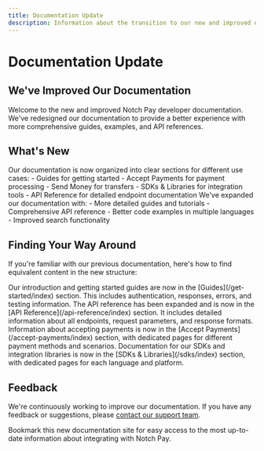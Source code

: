 ```yaml
---
title: Documentation Update
description: Information about the transition to our new and improved documentation
---
```


# Documentation Update

<div className="bg-gradient-to-r from-amber-50 to-yellow-50 dark:from-amber-900/30 dark:to-yellow-900/30 p-6 rounded-lg mb-8 border border-amber-100 dark:border-amber-900/50">
  <h2 className="text-xl font-bold text-amber-800 dark:text-amber-400 mb-2">We've Improved Our Documentation</h2>
  <p className="text-gray-700 dark:text-gray-300">Welcome to the new and improved Notch Pay developer documentation. We've redesigned our documentation to provide a better experience with more comprehensive guides, examples, and API references.</p>
</div>

## What's New

<CardGroup cols={2}>
  <Card title="Improved Structure" icon="sitemap" color="#F59E0B">
    Our documentation is now organized into clear sections for different use cases:
    - Guides for getting started
    - Accept Payments for payment processing
    - Send Money for transfers
    - SDKs & Libraries for integration tools
    - API Reference for detailed endpoint documentation
  </Card>
  
  <Card title="Enhanced Content" icon="book-open" color="#F59E0B">
    We've expanded our documentation with:
    - More detailed guides and tutorials
    - Comprehensive API reference
    - Better code examples in multiple languages
    - Improved search functionality
  </Card>
</CardGroup>

## Finding Your Way Around

If you're familiar with our previous documentation, here's how to find equivalent content in the new structure:

<AccordionGroup>
  <Accordion title="Getting Started" defaultOpen>
    Our introduction and getting started guides are now in the [Guides](/get-started/index) section. This includes authentication, responses, errors, and testing information.
  </Accordion>
  
  <Accordion title="API Documentation">
    The API reference has been expanded and is now in the [API Reference](/api-reference/index) section. It includes detailed information about all endpoints, request parameters, and response formats.
  </Accordion>
  
  <Accordion title="Payment Processing">
    Information about accepting payments is now in the [Accept Payments](/accept-payments/index) section, with dedicated pages for different payment methods and scenarios.
  </Accordion>
  
  <Accordion title="SDKs and Libraries">
    Documentation for our SDKs and integration libraries is now in the [SDKs & Libraries](/sdks/index) section, with dedicated pages for each language and platform.
  </Accordion>
</AccordionGroup>

## Feedback

We're continuously working to improve our documentation. If you have any feedback or suggestions, please [contact our support team](mailto:hello@notchpay.co).

<Callout type="info">
  Bookmark this new documentation site for easy access to the most up-to-date information about integrating with Notch Pay.
</Callout>